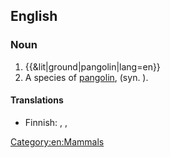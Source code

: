 ==English==
{{rfi|en}}
{{wikipedia|pangolin}}
{{wikispecies|Smutsia temminckii}}

===Noun===
{{en-noun|~|s}}

# {{&lit|ground|pangolin|lang=en}}
# A species of [[pangolin]], {{taxlink|Smutsia temminckii|species|noshow=1|ver=161006}} (syn. {{taxlink|Manis temminckii|species|noshow=1}}).

====Translations====
{{trans-top|species of pangolin}}
* Finnish: {{t|fi|temminckinmuurahaiskäpy}}, {{t|fi|kapinmuurahaiskäpy}}, {{t|fi|aromuurahaiskäpy}}
{{trans-mid}}
{{trans-bottom}}

[[Category:en:Mammals]]